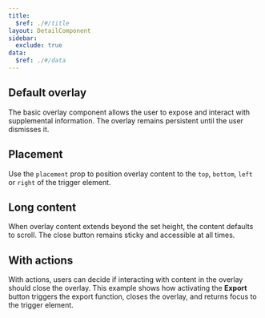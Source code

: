 ```yaml
---
title:
  $ref: ./#/title
layout: DetailComponent
sidebar:
  exclude: true
data:
  $ref: ./#/data
---
```


<LivePreviewControls>
  <LivePreview componentName="overlay" exampleName="Default" displayName="Default Overlay">

## Default overlay

The basic overlay component allows the user to expose and interact with supplemental information. The overlay remains persistent until the user dismisses it.

  </LivePreview>

  <LivePreview componentName="overlay" exampleName="Placement">

## Placement

Use the `placement` prop to position overlay content to the `top`, `bottom`, `left` or `right` of the trigger element.

  </LivePreview>

  <LivePreview componentName="overlay" exampleName="LongContent">

## Long content

When overlay content extends beyond the set height, the content defaults to scroll. The close button remains sticky and accessible at all times.

  </LivePreview>

  <LivePreview componentName="overlay" exampleName="WithActions">

## With actions

With actions, users can decide if interacting with content in the overlay should close the overlay. This example shows how activating the **Export** button triggers the export function, closes the overlay, and returns focus to the trigger element.

  </LivePreview>

</LivePreviewControls>
